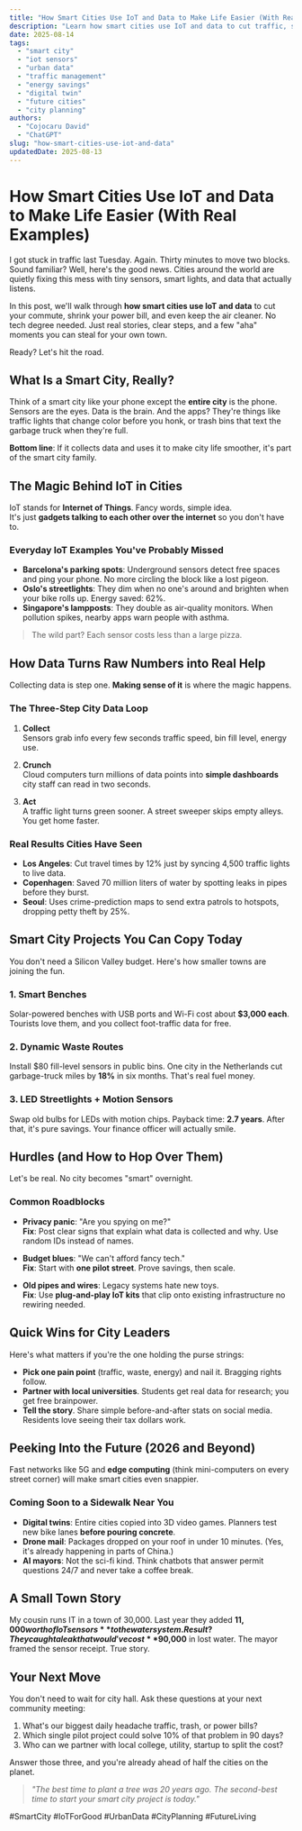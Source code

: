 ```yaml
---
title: "How Smart Cities Use IoT and Data to Make Life Easier (With Real Examples)"
description: "Learn how smart cities use IoT and data to cut traffic, save energy, and make daily life smoother. Simple guide with real-world tips you can copy today."
date: 2025-08-14
tags:
  - "smart city"
  - "iot sensors"
  - "urban data"
  - "traffic management"
  - "energy savings"
  - "digital twin"
  - "future cities"
  - "city planning"
authors:
  - "Cojocaru David"
  - "ChatGPT"
slug: "how-smart-cities-use-iot-and-data"
updatedDate: 2025-08-13
---
```


# How Smart Cities Use IoT and Data to Make Life Easier (With Real Examples)

I got stuck in traffic last Tuesday. Again. Thirty minutes to move two blocks. Sound familiar? Well, here's the good news. Cities around the world are quietly fixing this mess with tiny sensors, smart lights, and data that actually listens.  

In this post, we'll walk through **how smart cities use IoT and data** to cut your commute, shrink your power bill, and even keep the air cleaner. No tech degree needed. Just real stories, clear steps, and a few "aha" moments you can steal for your own town.

Ready? Let's hit the road.

## What Is a Smart City, Really?

Think of a smart city like your phone except the **entire city** is the phone.  
Sensors are the eyes. Data is the brain. And the apps? They're things like traffic lights that change color before you honk, or trash bins that text the garbage truck when they're full.  

**Bottom line**: If it collects data and uses it to make city life smoother, it's part of the smart city family.

## The Magic Behind IoT in Cities

IoT stands for **Internet of Things**. Fancy words, simple idea.  
It's just **gadgets talking to each other over the internet** so you don't have to.

### Everyday IoT Examples You've Probably Missed

- **Barcelona's parking spots**: Underground sensors detect free spaces and ping your phone. No more circling the block like a lost pigeon.  
- **Oslo's streetlights**: They dim when no one's around and brighten when your bike rolls up. Energy saved: 62%.  
- **Singapore's lampposts**: They double as air-quality monitors. When pollution spikes, nearby apps warn people with asthma.  

> The wild part? Each sensor costs less than a large pizza.

## How Data Turns Raw Numbers into Real Help

Collecting data is step one. **Making sense of it** is where the magic happens.

### The Three-Step City Data Loop

1. **Collect**  
   Sensors grab info every few seconds traffic speed, bin fill level, energy use.

2. **Crunch**  
   Cloud computers turn millions of data points into **simple dashboards** city staff can read in two seconds.

3. **Act**  
   A traffic light turns green sooner. A street sweeper skips empty alleys. You get home faster.

### Real Results Cities Have Seen

- **Los Angeles**: Cut travel times by 12% just by syncing 4,500 traffic lights to live data.  
- **Copenhagen**: Saved 70 million liters of water by spotting leaks in pipes before they burst.  
- **Seoul**: Uses crime-prediction maps to send extra patrols to hotspots, dropping petty theft by 25%.

## Smart City Projects You Can Copy Today

You don't need a Silicon Valley budget. Here's how smaller towns are joining the fun.

### 1. Smart Benches
Solar-powered benches with USB ports and Wi-Fi cost about **$3,000 each**. Tourists love them, and you collect foot-traffic data for free.

### 2. Dynamic Waste Routes
Install $80 fill-level sensors in public bins. One city in the Netherlands cut garbage-truck miles by **18%** in six months. That's real fuel money.

### 3. LED Streetlights + Motion Sensors
Swap old bulbs for LEDs with motion chips. Payback time: **2.7 years**. After that, it's pure savings. Your finance officer will actually smile.

## Hurdles (and How to Hop Over Them)

Let's be real. No city becomes "smart" overnight.

### Common Roadblocks

- **Privacy panic**: "Are you spying on me?"  
  **Fix**: Post clear signs that explain what data is collected and why. Use random IDs instead of names.

- **Budget blues**: "We can't afford fancy tech."  
  **Fix**: Start with **one pilot street**. Prove savings, then scale.

- **Old pipes and wires**: Legacy systems hate new toys.  
  **Fix**: Use **plug-and-play IoT kits** that clip onto existing infrastructure no rewiring needed.

## Quick Wins for City Leaders

Here's what matters if you're the one holding the purse strings:

- **Pick one pain point** (traffic, waste, energy) and nail it. Bragging rights follow.  
- **Partner with local universities**. Students get real data for research; you get free brainpower.  
- **Tell the story**. Share simple before-and-after stats on social media. Residents love seeing their tax dollars work.

## Peeking Into the Future (2026 and Beyond)

Fast networks like 5G and **edge computing** (think mini-computers on every street corner) will make smart cities even snappier.

### Coming Soon to a Sidewalk Near You

- **Digital twins**: Entire cities copied into 3D video games. Planners test new bike lanes **before pouring concrete**.  
- **Drone mail**: Packages dropped on your roof in under 10 minutes. (Yes, it's already happening in parts of China.)  
- **AI mayors**: Not the sci-fi kind. Think chatbots that answer permit questions 24/7 and never take a coffee break.

## A Small Town Story

My cousin runs IT in a town of 30,000. Last year they added **$11,000 worth of IoT sensors** to the water system. Result? They caught a leak that would've cost **$90,000** in lost water. The mayor framed the sensor receipt. True story.

## Your Next Move

You don't need to wait for city hall. Ask these questions at your next community meeting:

1. What's our biggest daily headache traffic, trash, or power bills?  
2. Which single pilot project could solve 10% of that problem in 90 days?  
3. Who can we partner with local college, utility, startup to split the cost?

Answer those three, and you're already ahead of half the cities on the planet.

> _"The best time to plant a tree was 20 years ago. The second-best time to start your smart city project is today."_

#SmartCity #IoTForGood #UrbanData #CityPlanning #FutureLiving